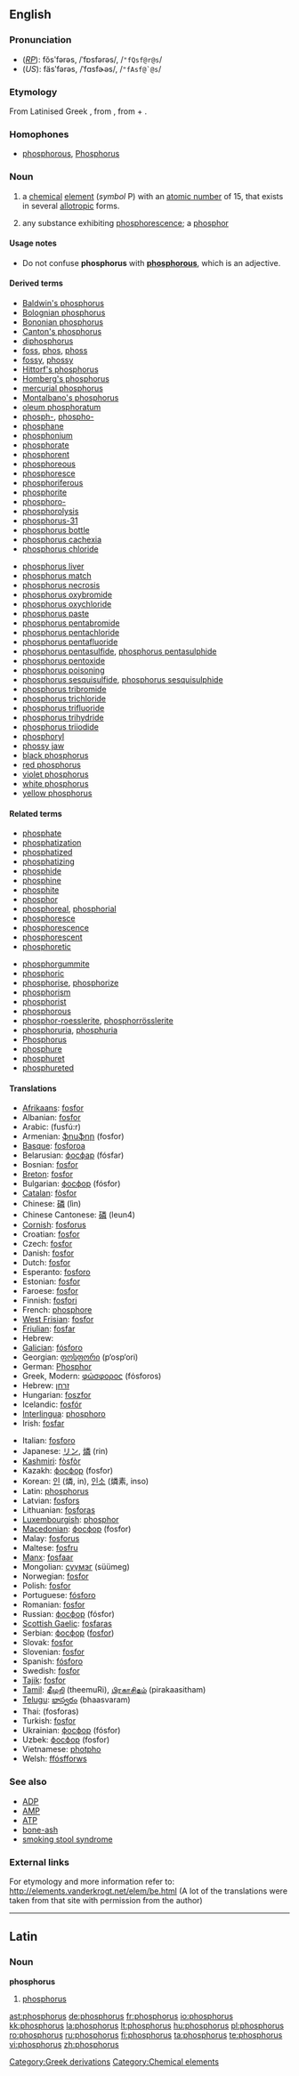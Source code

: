 {{see|Phosphorus}}
==English==
{{elements|P|silicon|Si|sulfur|S}}

===Pronunciation===
* (''[[RP]]''): fŏsʹfərəs, /ˈfɒsfərəs/, /<tt>"fQsf@r@s</tt>/
* (''US''): fäsʹfərəs, /ˈfɑsfɚəs/, /<tt>"fAsf@`@s</tt>/

===Etymology===
From Latinised Greek {{term||phosphorus}}, from {{AGr.}} {{term|φωσφόρος|tr=fosfóros||the bearer of light|sc=Grek}}, from {{term|φῶς|tr=fos||light|sc=Grek}} + {{term|φέρω|tr=phéro||to bear, to carry|sc=Grek}}.

===Homophones===
* [[phosphorous]], [[Phosphorus]]

===Noun===
{{en-noun|-}}
{{wikipedia}}

# {{chemistry}} a [[chemical]] [[element]] (''symbol'' P) with an [[atomic number]] of 15, that exists in several [[allotropic]] forms.
# {{obsolete}} any substance exhibiting [[phosphorescence]]; a [[phosphor]]

====Usage notes====
* Do not confuse '''phosphorus''' with '''[[phosphorous]]''', which is an adjective.

====Derived terms====
{{top2}}
* [[Baldwin's phosphorus]]
* [[Bolognian phosphorus]]
* [[Bononian phosphorus]]
* [[Canton's phosphorus]]
* [[diphosphorus]]
* [[foss]], [[phos]], [[phoss]]
* [[fossy]], [[phossy]]
* [[Hittorf's phosphorus]]
* [[Homberg's phosphorus]]
* [[mercurial phosphorus]]
* [[Montalbano's phosphorus]]
* [[oleum phosphoratum]]
* [[phosph-]], [[phospho-]]
* [[phosphane]]
* [[phosphonium]]
* [[phosphorate]]
* [[phosphorent]]
* [[phosphoreous]]
* [[phosphoresce]]
* [[phosphoriferous]]
* [[phosphorite]]
* [[phosphoro-]]
* [[phosphorolysis]]
* [[phosphorus-31]]
* [[phosphorus bottle]]
* [[phosphorus cachexia]]
* [[phosphorus chloride]]
{{mid2}}
* [[phosphorus liver]]
* [[phosphorus match]]
* [[phosphorus necrosis]]
* [[phosphorus oxybromide]]
* [[phosphorus oxychloride]]
* [[phosphorus paste]]
* [[phosphorus pentabromide]]
* [[phosphorus pentachloride]]
* [[phosphorus pentafluoride]]
* [[phosphorus pentasulfide]], [[phosphorus pentasulphide]]
* [[phosphorus pentoxide]]
* [[phosphorus poisoning]]
* [[phosphorus sesquisulfide]], [[phosphorus sesquisulphide]]
* [[phosphorus tribromide]]
* [[phosphorus trichloride]]
* [[phosphorus trifluoride]]
* [[phosphorus trihydride]]
* [[phosphorus triiodide]]
* [[phosphoryl]]
* [[phossy jaw]]
* [[black phosphorus]]
* [[red phosphorus]]
* [[violet phosphorus]]
* [[white phosphorus]]
* [[yellow phosphorus]]
{{bottom}}

====Related terms====
{{top2}}
* [[phosphate]]
* [[phosphatization]]
* [[phosphatized]]
* [[phosphatizing]]
* [[phosphide]]
* [[phosphine]]
* [[phosphite]]
* [[phosphor]]
* [[phosphoreal]], [[phosphorial]]
* [[phosphoresce]]
* [[phosphorescence]]
* [[phosphorescent]]
* [[phosphoretic]]
{{mid2}}
* [[phosphorgummite]]
* [[phosphoric]]
* [[phosphorise]], [[phosphorize]]
* [[phosphorism]]
* [[phosphorist]]
* [[phosphorous]]
* [[phosphor-roesslerite]], [[phosphorrösslerite]]
* [[phosphoruria]], [[phosphuria]]
* [[Phosphorus]]<!--in Greek mythology-->
* [[phosphure]]
* [[phosphuret]]
* [[phosphureted]]
{{bottom}}

====Translations====
{{top}}
* [[Afrikaans]]: [[fosfor#Afrikaans|fosfor]]
* Albanian: [[fosfor#Albanian|fosfor]]
* Arabic: {{Arab|[[فوسفور]]}} (fusfú:r) {{m}}
* Armenian: [[ֆոսֆոր]] (fosfor)
* [[Basque]]: [[fosforoa]]
* Belarusian: [[фосфар]] (fósfar) {{m}}
* Bosnian: [[fosfor#Bosnian|fosfor]]
* [[Breton]]: [[fosfor#Breton|fosfor]] {{m}}
* Bulgarian: [[фосфор]] (fósfor) {{m}}
* [[Catalan]]: [[fòsfor]]
* Chinese: [[磷]] (lìn)
* Chinese Cantonese: [[磷]] (leun4)
* [[Cornish]]: [[fosforus]]
* Croatian: [[fosfor#Croatian|fosfor]] {{m}}
* Czech: [[fosfor#Czech|fosfor]] {{m}}
* Danish: [[fosfor#Danish|fosfor]]
* Dutch: [[fosfor#Dutch|fosfor]] {{n}}
* Esperanto: [[fosforo#Esperanto|fosforo]]
* Estonian: [[fosfor#Estonian|fosfor]]
* Faroese: [[fosfor#Faroese|fosfor]]
* Finnish: [[fosfori]]
* French: [[phosphore]] {{m}}
* [[West Frisian]]: [[fosfor#West Frisian|fosfor]]
* [[Friulian]]: [[fosfar]]
* Hebrew: {{he-translation|זרחן|zarkhan}}
* [[Galician]]: [[fósforo]]
* Georgian: [[ფოსფორი]] (p‘osp‘ori)
* German: [[Phosphor]] {{m}}
* Greek, Modern: [[φώσφορος]] (fόsforos) {{m}}
* Hebrew: [[זרחן]] {{unicode|(zarḥan)}}
* Hungarian: [[foszfor]]
* Icelandic: [[fosfór]] {{n}}
* [[Interlingua]]: [[phosphoro]]
* Irish: [[fosfar]]
{{mid}}
* Italian: [[fosforo#Italian|fosforo]] {{m}}
* Japanese: [[リン]], [[燐]] (rin)
* [[Kashmiri]]: [[fòsfòr]]
* Kazakh: [[фосфор]] (fosfor)
* Korean: [[인]] (燐, in), [[인소]] (燐素, inso)
* Latin: [[phosphorus#Latin|phosphorus]] {{m}}
* Latvian: [[fosfors]]
* Lithuanian: [[fosforas]]
* [[Luxembourgish]]: [[phosphor]]
* [[Macedonian]]: [[фосфор]] (fosfor) {{m}}
* Malay: [[fosforus]]
* Maltese: [[fosfru]]
* [[Manx]]: [[fosfaar]]
* Mongolian: [[сүүмэг]] (süümeg)
* Norwegian: [[fosfor#Norwegian|fosfor]]
* Polish: [[fosfor#Polish|fosfor]] {{m}}
* Portuguese: [[fósforo]] {{m}}
* Romanian: [[fosfor#Romanian|fosfor]] {{n}}
* Russian: [[фосфор]] (fósfor) {{m}}
* [[Scottish Gaelic]]: [[fosfaras]]
* Serbian: [[фосфор]] ([[fosfor#Serbian|fosfor]]) {{m}}
* Slovak: [[fosfor#Slovak|fosfor]] {{m}}
* Slovenian: [[fosfor#Slovenian|fosfor]]
* Spanish: [[fósforo]] {{m}}
* Swedish: [[fosfor#Swedish|fosfor]]
* [[Tajik]]: [[fosfor#Tajik|fosfor]]
* [[Tamil]]: [[தீமுறி]] (theemuRi), [[பிரகாசிதம்]] (pirakaasitham)
* [[Telugu]]: [[భాస్వరం]] (bhaasvaram)
* Thai: {{Thai|[[ฟอสฟอรัส]]}} (fosforas)
* Turkish: [[fosfor#Turkish|fosfor]]
* Ukrainian: [[фосфор]] (fósfor) {{m}}
* Uzbek: [[фосфор]] (fosfor)
* Vietnamese: [[photpho]]
* Welsh: [[ffósfforws]]
{{bottom}}

===See also===
* [[ADP]]
* [[AMP]]
* [[ATP]]
* [[bone-ash]]
* [[smoking stool syndrome]]

===External links===
For etymology and more information refer to:
http://elements.vanderkrogt.net/elem/be.html
(A lot of the translations were taken from that site with permission from the author)

[[Category:Greek derivations]]

----

==Latin==

===Noun===
'''phosphorus''' {{m}}

# [[phosphorus#English|phosphorus]]

[[Category:Chemical elements]]

[[ast:phosphorus]]
[[de:phosphorus]]
[[fr:phosphorus]]
[[io:phosphorus]]
[[kk:phosphorus]]
[[la:phosphorus]]
[[lt:phosphorus]]
[[hu:phosphorus]]
[[pl:phosphorus]]
[[ro:phosphorus]]
[[ru:phosphorus]]
[[fi:phosphorus]]
[[ta:phosphorus]]
[[te:phosphorus]]
[[vi:phosphorus]]
[[zh:phosphorus]]